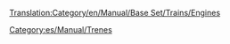 [[Translation:Category/en/Manual/Base Set/Trains/Engines]]
{{en/Bilingual box| es
| Esta es una lista de las unidades de tren con tracción ('''máquinas de tren''', motores de tren ó locomotoras) disponibles.
| This is a list of the available [[en/Manual/Trains|train]] engines.}}

[[Category:es/Manual/Trenes]]